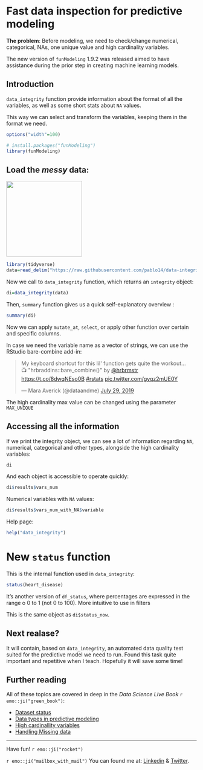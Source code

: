 # Fast data inspection for predictive modeling

**The problem**: Before modeling, we need to check/change numerical, categorical, NAs, one unique value and high cardinality variables.

The new version of `funModeling` 1.9.2 was released aimed to have assistance during the prior step in creating machine learning models.

## Introduction

`data_integrity` function provide information about the format of all the variables, as well as some short stats about `NA` values. 

This way we can select and transform the variables, keeping them in the format we need.


```r
options("width"=100)
```

```r
# install.packages("funModeling")
library(funModeling)
```


## Load the _messy_ data:

<img src="https://blog.datascienceheroes.com/content/images/2019/09/messi.png" width="200px">


```r
library(tidyverse)
data=read_delim("https://raw.githubusercontent.com/pablo14/data-integrity/master/messy_data.txt", delim = ';')

```

Now we call to `data_integrity` function, which returns an `integrity` object:

```r
di=data_integrity(data)
```

Then, `summary` function gives us a quick self-explanatory overview :

```r
summary(di)
```

Now we can apply `mutate_at`, `select`, or apply other function over certain and specific columns. 

In case we need the variable name as a vector of strings, we can use the RStudio bare-combine add-in:

<blockquote class="twitter-tweet"><p lang="en" dir="ltr">My keyboard shortcut for this lil&#39; function gets quite the workout…<br>📺 &quot;hrbraddins::bare_combine()&quot; by <a href="https://twitter.com/hrbrmstr?ref_src=twsrc%5Etfw">@hrbrmstr</a> <a href="https://t.co/8dwqNEso0B">https://t.co/8dwqNEso0B</a> <a href="https://twitter.com/hashtag/rstats?src=hash&amp;ref_src=twsrc%5Etfw">#rstats</a> <a href="https://t.co/gyqz2mUE0Y">pic.twitter.com/gyqz2mUE0Y</a></p>&mdash; Mara Averick (@dataandme) <a href="https://twitter.com/dataandme/status/1155842512743030785?ref_src=twsrc%5Etfw">July 29, 2019</a></blockquote> <script async src="https://platform.twitter.com/widgets.js" charset="utf-8"></script> 

The high cardinality max value can be changed using the parameter `MAX_UNIQUE`


## Accessing all the information

If we print the integrity object, we can see a lot of information regarding `NA`, numerical, categorical and other types, alongside the high cardinality variables:

```r
di
```

And each object is accessible to operate quickly:

```r
di$results$vars_num
```

Numerical variables with `NA` values:

```r
di$results$vars_num_with_NA$variable
```

Help page:

```r
help("data_integrity")
```


# New `status` function

This is the internal function used in `data_integrity`:

```r
status(heart_disease)
```


It's another version of `df_status`, where percentages are expressed in the range o 0 to 1 (not 0 to 100). More intuitive to use in filters

This is the same object as `di$status_now`.

## Next realase?

It will contain, based on `data_integrity`, an automated data quality test suited for the predictive model we need to run. 
Found this task quite important and repetitive when I teach. Hopefully it will save some time!


## Further reading

All of these topics are covered in deep in the _Data Science Live Book_ `r emo::ji("green_book")`:

- [Dataset status](https://livebook.datascienceheroes.com/exploratory-data-analysis.html#profiling)
- [Data types in predictive modeling](https://livebook.datascienceheroes.com/data-preparation.html#data_types)
- [High cardinallity variables](https://livebook.datascienceheroes.com/data-preparation.html#high_cardinality_predictive_modeling)
- [Handling Missing data](https://livebook.datascienceheroes.com/data-preparation.html#missing_data)


---

Have fun! `r emo::ji("rocket")`

`r emo::ji("mailbox_with_mail")` You can found me at: [Linkedin](https://www.linkedin.com/in/pcasas/) & [Twitter](https://twitter.com/pabloc_ds).
